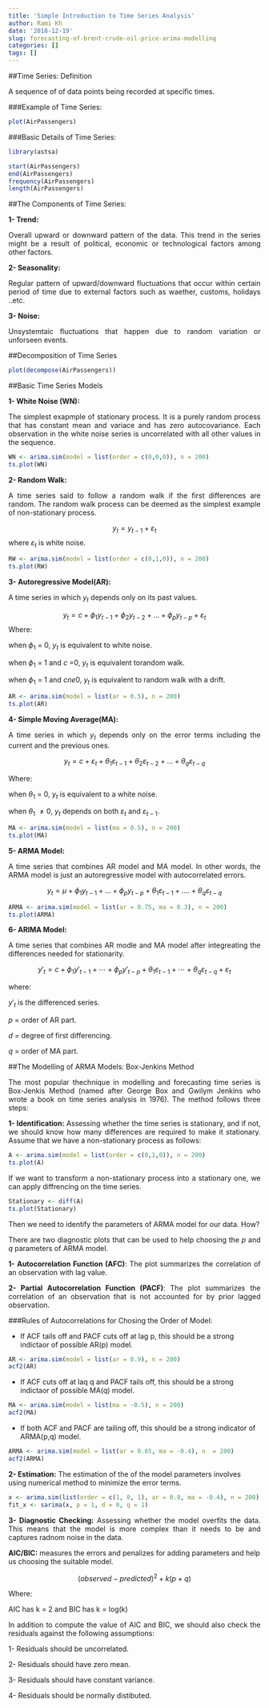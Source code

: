 ```yaml
---
title: 'Simple Introduction to Time Series Analysis'
author: Rami Kh
date: '2018-12-19'
slug: forecasting-of-brent-crude-oil-price-arima-modelling
categories: []
tags: []
---
```



##Time Series: Definition

<p style='text-align: justify;'>A sequence of of data points being recorded at specific times. </p>


###Example of Time Series: 

```r
plot(AirPassengers)
```


###Basic Details of Time Series:

```r
library(astsa)
```

```r
start(AirPassengers)
end(AirPassengers)
frequency(AirPassengers)
length(AirPassengers)
```

##The Components of Time Series:

**1- Trend:** <p style='text-align: justify;'>Overall upward or downward pattern of the data. This trend in the series might be a result of political, economic or technological factors among other factors.</p>

**2- Seasonality:** <p style='text-align: justify;'>Regular pattern of upward/downward fluctuations that occur within certain period of time due to external factors such as waether, customs, holidays ..etc. </p>

**3- Noise:** <p style='text-align: justify;'>Unsystemtaic fluctuations that happen due to random variation or unforseen events. </p>

##Decomposition of Time Series

```r
plot(decompose(AirPassengers))
```

##Basic Time Series Models

**1- White Noise (WN):** <p style='text-align: justify;'>The simplest exapmple of stationary process. It is a purely random process that has constant mean and variace and has zero autocovariance. Each observation in the white noise series is uncorrelated with all other values in the sequence. </p>

```r
WN <- arima.sim(model = list(order = c(0,0,0)), n = 200)
ts.plot(WN)
```


**2- Random Walk:** <p style='text-align: justify;'>A time series said to follow a random walk if the first differences are random. The random walk process can be deemed as the simplest example of non-stationary process. </p>

$$y_t = y_{t-1} + \varepsilon_t$$
where $\varepsilon_t$ is white noise. 

```r
RW <- arima.sim(model = list(order = c(0,1,0)), n = 200)
ts.plot(RW)
```

**3- Autoregressive Model(AR):**<p style='text-align: justify;'>A time series in which $y_t$ depends only on its past values. </p>

$$y_{t} = c + \phi_{1}y_{t-1} + \phi_{2}y_{t-2} + \dots + \phi_{p}y_{t-p} + \varepsilon_{t}$$
Where:

when $\phi_1$ = 0, $y_t$ is equivalent to white noise.

when $\phi_1$ = 1 and $c$ =0, $y_t$ is equivalent torandom walk.

when $\phi_1$ = 1 and $cne0$, $y_t$ is equivalent to  random walk with a drift. 

```r
AR <- arima.sim(model = list(ar = 0.5), n = 200)
ts.plot(AR)
```

**4- Simple Moving Average(MA):**<p style='text-align: justify;'>A time series in which $y_t$ depends only on the error terms including the current and the previous ones. </p>

$$y_{t} = c + \varepsilon_t + \theta_{1}\varepsilon_{t-1} + \theta_{2}\varepsilon_{t-2} + \dots + \theta_{q}\varepsilon_{t-q}$$

Where:

when $\theta_1$ = 0, $y_t$ is equivalent to a white noise.

when $\theta_1$ $\ne0$, $y_t$ depends on both $\varepsilon_{t}$ and $\varepsilon_{t-1}$.

```r
MA <- arima.sim(model = list(ma = 0.5), n = 200)
ts.plot(MA)
```

**5- ARMA Model:** <p style='text-align: justify;'>A time series that combines AR model and MA model. In other words, the ARMA model is just an autoregressive model with autocorrelated errors.</p>

$$y_t = µ + \phi_{1}y_{t-1} + ... + \phi_{p}y_{t-p} + \theta_{1}\varepsilon_{t-1} + .... + \theta_{q}\varepsilon_{t-q}$$

```r
ARMA <- arima.sim(model = list(ar = 0.75, ma = 0.3), n = 200)
ts.plot(ARMA)
```

**6- ARIMA Model:**<p style='text-align: justify;'>A time series that combines AR modle and MA model after integreating the differences needed for stationarity. </p>

$$y'_{t} = c + \phi_{1}y'_{t-1} + \cdots + \phi_{p}y'_{t-p}  + \theta_{1}\varepsilon_{t-1} + \cdots + \theta_{q}\varepsilon_{t-q} + \varepsilon_{t}$$

where:

$y'_{t}$ is the differenced series.

$p$ = order of AR part.

$d$ = degree of first differencing.

$q$ = order of MA part.


##The Modelling of ARMA Models: Box-Jenkins Method

<p style='text-align: justify;'>The most popular thechnique in modelling and forecasting time series is Box-Jenkis Method (named after George Box and Gwilym Jenkins who wrote a book on time series analysis in 1976). The method follows three steps: </p>

<p style='text-align: justify;'>**1- Identification:** Assessing whether the time series is stationary, and if not, we should know how many differences are required to make it stationary. Assume that we have a non-stationary process as follows:</p>

```r
A <- arima.sim(model = list(order = c(0,1,0)), n = 200)
ts.plot(A)
```

<p style='text-align: justify;'>If we want to transform a non-stationary process into a stationary one, we can apply diffrencing on the time series. </p>

```r
Stationary <- diff(A)
ts.plot(Stationary)
```

<p style='text-align: justify;'>Then we need to identify the parameters of ARMA model for our data. How?</p>

<p style='text-align: justify;'>There are two diagnostic plots that can be used to help choosing the $p$ and $q$ parameters of ARMA model. </p>

<p style='text-align: justify;'>**1- Autocorrelation Function (AFC)**: The plot summarizes the correlation of an observation with lag value. </p>

<p style='text-align: justify;'>**2- Partial Autocorrelation Function (PACF)**: The plot summarizes the correlation of an observation that is not accounted for by prior lagged observation. </p>

###Rules of Autocorrelations for Chosing the Order of Model: 

<p style='text-align: justify;'>- If ACF tails off and PACF cuts off at lag p, this should be a strong indictaor of possible AR(p) model. </p>

```r
AR <- arima.sim(model = list(ar = 0.9), n = 200)
acf2(AR)
```

<p style='text-align: justify;'>- If ACF cuts off at laq q and PACF tails off, this should be a strong indictaor of possible MA(q) model. </p>

```r
MA <- arima.sim(model = list(ma = -0.5), n = 200)
acf2(MA)
```


<p style='text-align: justify;'>- If both ACF and PACF are tailing off, this should be a strong indicator of ARMA(p,q) model. </p>

```r
ARMA <- arima.sim(model = list(ar = 0.65, ma = -0.4), n  = 200)
acf2(ARMA)
```


**2- Estimation:** The estimation of the of the model parameters involves using numerical method to minimize the error terms. </p>

```r
x <- arima.sim(list(order = c(1, 0, 1), ar = 0.9, ma = -0.4), n = 200)
fit_x <- sarima(x, p = 1, d = 0, q = 1)
```


<p style='text-align: justify;'>**3- Diagnostic Checking:** Assessing whether the model overfits the data. This means that the model is more complex than it needs to be and captures radnom noise in the data.</p>

**AIC/BIC:** measures the errors and penalizes for adding parameters and help us choosing the suitable model. 

$$(observed - predicted)^2 + k (p + q)$$

Where: 

AIC has k = 2 and BIC has k = log(k)


<p style='text-align: justify;'>In addition to compute the value of AIC and BIC, we should also check the residuals against the following assumptions: </p>

1- Residuals should be uncorrelated. 

2- Residuals should have zero mean. 

3- Residuals should have constant variance. 

4- Residuals should be normally distibuted.  
